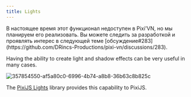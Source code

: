 ```yaml
---
title: Lights
---
```


<Callout title="This page is under construction" type="warn">
В настоящее время этот функционал недоступен в Pixi'VN, но мы планируем его реализовать. Вы можете следить за разработкой и проявлять интерес в следующей теме [обсуждение#283](https://github.com/DRincs-Productions/pixi-vn/discussions/283).
</Callout>

Having the ability to create light and shadow effects can be very useful in many cases.

![357854550-af5a80c0-6996-4b74-a8b8-36b63c8b825c](https://github.com/user-attachments/assets/1ce47130-322e-4a62-96c0-b5513615545c)

The [PixiJS Lights](https://userland.pixijs.io/lights/docs/index.html) library provides this capability to PixiJS.
